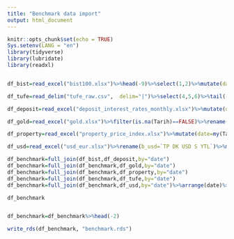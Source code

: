 ```yaml
---
title: "Benchmark data import"
output: html_document
---
```


```r
knitr::opts_chunk$set(echo = TRUE)
Sys.setenv(LANG = "en")
library(tidyverse)
library(lubridate)
library(readxl)



```

```r
df_bist=read_excel("bist100.xlsx")%>%head(-9)%>%select(1,2)%>%mutate(date=dmy(Tarih))%>%select(-Tarih)%>%rename(b_xu100=`TP MK F BILESIK`)%>%filter(is.na(b_xu100)==FALSE)%>%filter(is.na(date)==FALSE)%>%mutate(year=year(date), month=month(date))%>%group_by(year,month)%>%arrange(date)%>%summarise(data_date=max(date), b_xu100=last(b_xu100))%>%mutate(date=ymd(str_c(year,month,"1",sep="-")))%>%select(-year,-month)%>%glimpse()
```



```r
df_tufe=read_delim("tufe_raw.csv",  delim="|")%>%select(4,5,6)%>%tail(-1)%>%head(-1)%>%rename(b_tufe=Sütunlar, year=X4, month=X5)%>%fill(year)%>%separate(month,c("month_num","month_text"),sep="-")%>%unite("date_merge", year:month_num,sep="-")%>%mutate(date=ym(date_merge))%>%select(-month_text,-date_merge)%>%glimpse()

```


```r
df_deposit=read_excel("deposit_interest_rates_monthly.xlsx")%>%mutate(date=ym(Tarih))%>%rename(b_deposit_rate=`TP TRY MT06`)%>%filter(is.na(date)==FALSE)%>%filter(is.na(b_deposit_rate)==FALSE)%>%select(date,b_deposit_rate)%>%glimpse()
```


```r
df_gold=read_excel("gold.xlsx")%>%filter(is.na(Tarih)==FALSE)%>%rename(date=Tarih, b_gold=Fiyat)%>%filter(is.na(b_gold)==FALSE)%>%mutate(year=year(date), month=month(date))%>%group_by(year,month)%>%arrange(date)%>%summarise(data_date=max(date), b_gold=last(b_gold))%>%mutate(date=ymd(str_c(year,month,"1",sep="-")))%>%select(-month,-year)%>%glimpse()
```


```r
df_property=read_excel("property_price_index.xlsx")%>%mutate(date=my(Tarih))%>%filter(is.na(date)==FALSE)%>%rename(b_property_index=`TP HKFE01`)%>%filter(is.na(b_property_index)==FALSE)%>%select(date,b_property_index)%>%glimpse()
```




```r
df_usd=read_excel("usd_eur.xlsx")%>%rename(b_usd=`TP DK USD S YTL`)%>%mutate(date=dmy(Tarih))%>%filter(is.na(date)==FALSE)%>%filter(is.na(b_usd)==FALSE)%>%select(date,b_usd)%>%mutate(year=year(date), month=month(date))%>%group_by(year,month)%>%arrange(date)%>%summarise(data_date=max(date), b_usd=last(b_usd))%>%mutate(date=ymd(str_c(year,month,"1",sep="-")))%>%select(-year,-month)%>%glimpse()
```






```r
df_benchmark=full_join(df_bist,df_deposit,by="date")
df_benchmark=full_join(df_benchmark,df_gold,by="date")
df_benchmark=full_join(df_benchmark,df_property,by="date")
df_benchmark=full_join(df_benchmark,df_tufe,by="date")
df_benchmark=full_join(df_benchmark,df_usd,by="date")%>%arrange(date)%>%select(date,b_tufe,b_usd,b_gold, b_xu100,b_property_index,b_deposit_rate)%>%filter(date>=date("2015-11-01"))

df_benchmark
```


```r

```


```r
df_benchmark=df_benchmark%>%head(-2)
```


```r
write_rds(df_benchmark, "benchmark.rds")
```


```r

```


